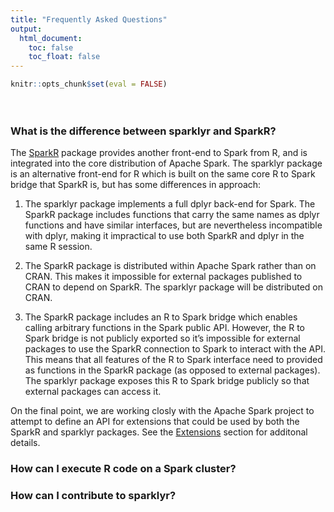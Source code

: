 ```yaml
---
title: "Frequently Asked Questions"
output: 
  html_document:
    toc: false
    toc_float: false
---
```


```r
knitr::opts_chunk$set(eval = FALSE)
```

<div style="height: 20px;"></div>

### What is the difference between sparklyr and SparkR?

The [SparkR](https://spark.apache.org/docs/latest/sparkr.html) package provides another front-end to Spark from R, and is integrated into the core distribution of Apache Spark. The sparklyr package is an alternative front-end for R which is built on the same core R to Spark bridge that SparkR is, but has some differences in approach:

1. The sparklyr package implements a full dplyr back-end for Spark. The SparkR package includes  functions that carry the same names as dplyr functions and have similar interfaces, but are nevertheless incompatible with dplyr, making it impractical to use both SparkR and dplyr in the same R session.

2. The SparkR package is distributed within Apache Spark rather than on CRAN. This makes it impossible for external packages published to CRAN to depend on SparkR. The sparklyr package will be distributed on CRAN.

3. The SparkR package includes an R to Spark bridge which enables calling arbitrary functions in the Spark public API. However, the R to Spark bridge is not publicly exported so it's impossible for external packages to use the SparkR connection to Spark to interact with the API. This means that all features of the R to Spark interface need to provided as functions in the SparkR package (as opposed to external packages). The sparklyr package exposes this R to Spark bridge publicly so that external packages can access it.

On the final point, we are working closly with the Apache Spark project to attempt to define an API for extensions that could be used by both the SparkR and sparklyr packages. See the [Extensions](extensions.html) section for additonal details.



### How can I execute R code on a Spark cluster?



### How can I contribute to sparklyr?

